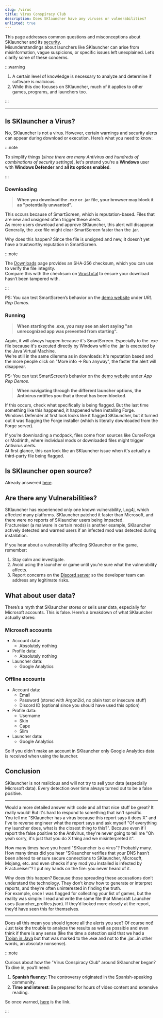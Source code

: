```yaml
---
slug: /virus
title: Virus Conspiracy Club
description: Does SKlauncher have any viruses or vulnerabilities?
unlisted: true
---
```


This page addresses common questions and misconceptions about SKlauncher and its [security](https://skmedix.pl/security).\
Misunderstandings about launchers like SKlauncher can arise from misinformation, vague suspicions, or specific issues left unexplained. Let’s clarify some of these concerns.

:::warning

1. A certain level of knowledge is necessary to analyze and determine if software is malicious.
2. While this doc focuses on SKlauncher, much of it applies to other games, programs, and launchers too.

:::

***

## Is SKlauncher a Virus?
No, SKlauncher is not a virus. However, certain warnings and security alerts can appear during download or execution. Here’s what you need to know:

:::note

To simplify things (*since there are many Antivirus and hundreds of combinations of security settings*), let's pretend you're a **Windows** user with **Windows Defender** and **all its options enabled**.

:::

### Downloading
> **When you download the .exe or .jar file, your browser may block it as "potentially unwanted".**

This occurs because of SmartScreen, which is reputation-based. Files that are new and unsigned often trigger these alerts.\
As more users download and approve SKlauncher, this alert will disappear. Generally, the .exe file might clear SmartScreen faster than the .jar.

Why does this happen? Since the file is unsigned and new, it doesn’t yet have a trustworthy reputation in SmartScreen.

:::note

The [Downloads](https://skmedix.pl/downloads) page provides an SHA-256 checksum, which you can use to verify the file integrity.\
Compare this with the checksum on [VirusTotal](https://www.virustotal.com/) to ensure your download hasn’t been tampered with.

:::

PS: You can test SmartScreen’s behavior on the [demo website](https://demo.smartscreen.msft.net/) under *URL Rep Demos*.

### Running
> **When starting the .exe, you may see an alert saying "an unrecognized app was prevented from starting".**

Again, it will always happen because it's SmartScreen. Especially to the .exe file because it's executed directly by Windows while the .jar is executed by the Java Virtual Machine.\
We're still in the same dilemma as in downloads: it's reputation based and the more people click on "More info -> Run anyway", the faster the alert will disappear.

PS: You can test SmartScreen’s behavior on the [demo website](https://demo.smartscreen.msft.net/) under *App Rep Demos*.

> **When navigating through the different launcher options, the Antivirus notifies you that a threat has been blocked.**

If this occurs, check what specifically is being flagged. But the last time something like this happened, it happened when installing Forge.\
Windows Defender at first look looks like it flagged SKlauncher, but it turned out it was flagging the Forge installer (which is literally downloaded from the Forge server).

If you’re downloading a modpack, files come from sources like CurseForge or Modrinth, where individual mods or downloaded files might trigger Antivirus alerts.\
At first glance, this can look like an SKlauncher issue when it's actually a third-party file being flagged.

## Is SKlauncher open source?
Already answered [here](/faq/launcher-related#is-sklauncher-open-source).

## Are there any Vulnerabilities?
SKlauncher has experienced only one known vulnerability, Log4j, which affected many platforms. SKlauncher patched it faster than Microsoft, and there were no reports of SKlauncher users being impacted.\
Fractureiser (a malware in certain mods) is another example, SKlauncher actively detected and warned users if an infected mod was detected during installation.

If you hear about a vulnerability affecting SKlauncher or the game, remember:
1. Stay calm and investigate.
2. Avoid using the launcher or game until you’re sure what the vulnerability affects.
3. Report concerns on the [Discord server](https://skmedix.pl/discord) so the developer team can address any legitimate risks.

## What about user data?
There’s a myth that SKlauncher stores or sells user data, especially for Microsoft accounts. This is false. Here’s a breakdown of what SKlauncher actually stores:

### Microsoft accounts
- Account data:
    - Absolutely nothing
- Profile data:
    - Absolutely nothing
- Launcher data:
    - Google Analytics

### Offline accounts
- Account data:
    - Email
    - Password (stored with Argon2id, no plain text or insecure stuff)
    - Discord ID (optional since you should have used this option)
- Profile data:
    - Username
    - Skin
    - Cape
    - Slim
- Launcher data:
    - Google Analytics

So if you didn't make an account in SKlauncher only Google Analytics data is received when using the launcher.

## Conclusion
SKlauncher is not malicious and will not try to sell your data (especially Microsoft data). Every detection over time always turned out to be a false positive.

***

Would a more detailed answer with code and all that nice stuff be great? It really would! But it's hard to respond to something that isn't specific.\
You tell me "SKlauncher has a virus because this report says it does X" and I've to reverse engineer what the report says and ask myself "Of everything my launcher does, what is the closest thing to this?". Because even if I report the false positive to the Antivirus, they're never going to tell me "Oh yeah sorry, it's just that you do X thing and we misinterpreted it".

How many times have you heard "SKlauncher is a virus"? Probably many.\
How many times did you hear "SKlauncher verifies that your DNS hasn’t been altered to ensure secure connections to SKlauncher, Microsoft, Mojang, etc. and even checks if any mod you installed is infected by Fractureiser"? I put my hands on the fire: you never heard of it.

Why does this happen? Because those spreading these accusations don’t understand the technology. They don’t know how to generate or interpret reports, and they’re often uninterested in finding the truth.\
For example, once I was flagged for collecting your list of games, but the reality was simple: I read and write the same file that Minecraft Launcher uses (launcher_profiles.json). If they’d looked more closely at the report, they’d have seen this for themselves.

***

Does all this mean you should ignore all the alerts you see? Of course not!\
Just take the trouble to analyze the results as well as possible and even think if there is any sense (like the time a detection said that we had a [Trojan in Java](https://discord.com/channels/141669825129873409/290149381548670976/1291497403861569686) but that was marked to the .exe and not to the .jar...in other words, an absolute nonsense).

:::note

Curious about how the "Virus Conspiracy Club" around SKlauncher began? To dive in, you’ll need:
1. **Spanish fluency**: The controversy originated in the Spanish-speaking community.
2. **Time and interest**: Be prepared for hours of video content and extensive reading.

So once warned, [here](https://github.com/SoyRA/Migueleada) is the link.

:::
